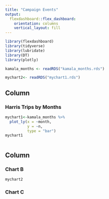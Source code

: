```yaml
---
title: "Campaign Events"
output: 
  flexdashboard::flex_dashboard:
    orientation: columns
    vertical_layout: fill
---
```


```r
library(flexdashboard)
library(tidyverse)
library(lubridate)
library(DT)
library(plotly)

kamala_months <- readRDS("kamala_months.rds")

mychart2<- readRDS("mychart1.rds")


```

Column {data-width=650}
-----------------------------------------------------------------------

### Harris Trips by Months

```r
mychart1<-kamala_months %>% 
  plot_ly(x = ~month, 
          y = ~n,
          type = "bar")
mychart1



```

Column {data-width=350}
-----------------------------------------------------------------------

### Chart B

```r

mychart2


```

### Chart C

```r

```

